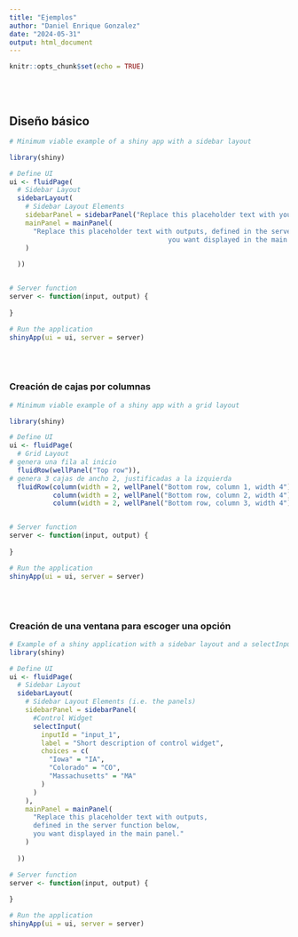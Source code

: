```yaml
---
title: "Ejemplos"
author: "Daniel Enrique Gonzalez"
date: "2024-05-31"
output: html_document
---
```


```r
knitr::opts_chunk$set(echo = TRUE)
```

<br/><br/>


## Diseño básico

```r
# Minimum viable example of a shiny app with a sidebar layout

library(shiny)

# Define UI
ui <- fluidPage(
  # Sidebar Layout
  sidebarLayout(
    # Sidebar Layout Elements
    sidebarPanel = sidebarPanel("Replace this placeholder text with your input controls of choice."),
    mainPanel = mainPanel(
      "Replace this placeholder text with outputs, defined in the server function below,
                                        you want displayed in the main panel."
    )
    
  ))


# Server function
server <- function(input, output) {
  
}

# Run the application
shinyApp(ui = ui, server = server)

```


<br/><br/>


### Creación de cajas por columnas

```r
# Minimum viable example of a shiny app with a grid layout

library(shiny)

# Define UI
ui <- fluidPage(
  # Grid Layout
# genera una fila al inicio   
  fluidRow(wellPanel("Top row")),
# genera 3 cajas de ancho 2, justificadas a la izquierda   
  fluidRow(column(width = 2, wellPanel("Bottom row, column 1, width 4")),
           column(width = 2, wellPanel("Bottom row, column 2, width 4")),
           column(width = 2, wellPanel("Bottom row, column 3, width 4"))))


# Server function
server <- function(input, output) {
  
}

# Run the application
shinyApp(ui = ui, server = server)
```

<br/><br/>

### **Creación de una ventana para escoger una opción**


```r
# Example of a shiny application with a sidebar layout and a selectInput control widget
library(shiny)

# Define UI
ui <- fluidPage(
  # Sidebar Layout
  sidebarLayout(
    # Sidebar Layout Elements (i.e. the panels)
    sidebarPanel = sidebarPanel(
      #Control Widget
      selectInput(
        inputId = "input_1",
        label = "Short description of control widget",
        choices = c(
          "Iowa" = "IA",
          "Colorado" = "CO",
          "Massachusetts" = "MA"
        )
      )
    ),
    mainPanel = mainPanel(
      "Replace this placeholder text with outputs,
      defined in the server function below,
      you want displayed in the main panel."
    )
    
  ))

# Server function
server <- function(input, output) {
  
}

# Run the application
shinyApp(ui = ui, server = server)
```

